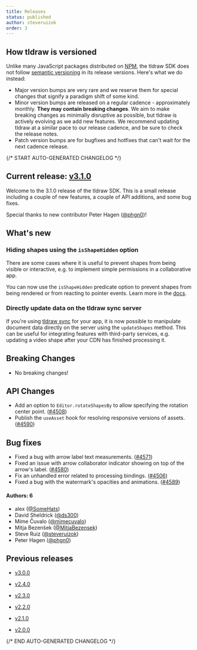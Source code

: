 ```yaml
---
title: Releases
status: published
author: steveruizok
order: 3
---
```


## How tldraw is versioned

Unlike many JavaScript packages distributed on [NPM](https://www.npmjs.com/), the tldraw SDK does not follow [semantic versioning](https://semver.org/) in its release versions. Here's what we do instead:

- Major version bumps are very rare and we reserve them for special changes that signify a paradigm shift of some kind.
- Minor version bumps are released on a regular cadence - approximately monthly. **They may contain breaking changes**. We aim to make breaking changes as minimally disruptive as possible, but tldraw is actively evolving as we add new features. We recommend updating tldraw at a similar pace to our release cadence, and be sure to check the release notes.
- Patch version bumps are for bugfixes and hotfixes that can't wait for the next cadence release.

{/* START AUTO-GENERATED CHANGELOG */}

## Current release: [v3.1.0](/releases/v3.1.0)

Welcome to the 3.1.0 release of the tldraw SDK. This is a small release including a couple of new features, a couple of API additions, and some bug fixes.

Special thanks to new contributor Peter Hagen ([@phgn0](https://github.com/phgn0))!

## What's new

### Hiding shapes using the `isShapeHidden` option

There are some cases where it is useful to prevent shapes from being visible or interactive, e.g. to implement simple permissions in a collaborative app.

You can now use the `isShapeHidden` predicate option to prevent shapes from being rendered or from reacting to pointer events. Learn more in the [docs](https://tldraw.dev/docs/editor#Hiding-shapes).

### Directly update data on the tldraw sync server

If you're using [tldraw sync](https://staging.tldraw.dev/docs/sync) for your app, it is now possible to manipulate document data directly on the server using the `updateShapes` method. This can be useful for integrating features with third-party services, e.g. updating a video shape after your CDN has finished processing it.

## Breaking Changes

- No breaking changes!

## API Changes

- Add an option to `Editor.rotateShapesBy` to allow specifying the rotation center point. ([#4508](https://github.com/tldraw/tldraw/pull/4508))
- Publish the `useAsset` hook for resolving responsive versions of assets. ([#4590](https://github.com/tldraw/tldraw/pull/4590))

## Bug fixes

- Fixed a bug with arrow label text measurements. ([#4571](https://github.com/tldraw/tldraw/pull/4571))
- Fixed an issue with arrow collaborator indicator showing on top of the arrow's label. ([#4580](https://github.com/tldraw/tldraw/pull/4580))
- Fix an unhandled error related to processing bindings. ([#4506](https://github.com/tldraw/tldraw/pull/4506))
- Fixed a bug with the watermark's opacities and animations. ([#4589](https://github.com/tldraw/tldraw/pull/4589))

#### Authors: 6

- alex ([@SomeHats](https://github.com/SomeHats))
- David Sheldrick ([@ds300](https://github.com/ds300))
- Mime Čuvalo ([@mimecuvalo](https://github.com/mimecuvalo))
- Mitja Bezenšek ([@MitjaBezensek](https://github.com/MitjaBezensek))
- Steve Ruiz ([@steveruizok](https://github.com/steveruizok))
- Peter Hagen ([@phgn0](https://github.com/phgn0))

## Previous releases

- [v3.0.0](/releases/v3.0.0)

- [v2.4.0](/releases/v2.4.0)

- [v2.3.0](/releases/v2.3.0)

- [v2.2.0](/releases/v2.2.0)

- [v2.1.0](/releases/v2.1.0)

- [v2.0.0](/releases/v2.0.0)

{/* END AUTO-GENERATED CHANGELOG */}
